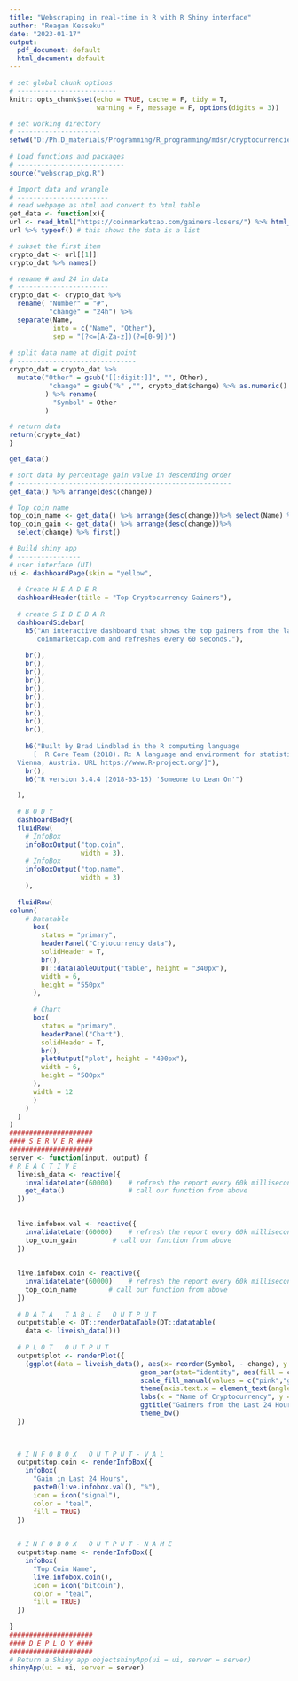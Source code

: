 ```yaml
---
title: "Webscraping in real-time in R with R Shiny interface"
author: "Reagan Kesseku"
date: "2023-01-17"
output:
  pdf_document: default
  html_document: default
---
```


```r
# set global chunk options
# -------------------------
knitr::opts_chunk$set(echo = TRUE, cache = F, tidy = T,
                      warning = F, message = F, options(digits = 3))
```

```r
# set working directory
# ---------------------
setwd("D:/Ph.D_materials/Programming/R_programming/mdsr/cryptocurrencies")
 
# Load functions and packages
# ---------------------------
source("webscrap_pkg.R")
```


```r
# Import data and wrangle  
# -----------------------
# read webpage as html and convert to html table
get_data <- function(x){
url <- read_html("https://coinmarketcap.com/gainers-losers/") %>% html_table()
url %>% typeof() # this shows the data is a list

# subset the first item
crypto_dat <- url[[1]]
crypto_dat %>% names()

# rename # and 24 in data
# -----------------------
crypto_dat <- crypto_dat %>% 
  rename( "Number" = "#", 
          "change" = "24h") %>% 
  separate(Name, 
           into = c("Name", "Other"), 
           sep = "(?<=[A-Za-z])(?=[0-9])")
    
# split data name at digit point
# ------------------------------
crypto_dat = crypto_dat %>%
  mutate("Other" = gsub("[[:digit:]]", "", Other),
          "change" = gsub("%" ,"", crypto_dat$change) %>% as.numeric()
         ) %>% rename(
           "Symbol" = Other
         )

# return data
return(crypto_dat) 
}

get_data()
```


```r
# sort data by percentage gain value in descending order
# ------------------------------------------------------
get_data() %>% arrange(desc(change))
```


```r
# Top coin name
top_coin_name <- get_data() %>% arrange(desc(change))%>% select(Name) %>% first()
top_coin_gain <- get_data() %>% arrange(desc(change))%>% 
  select(change) %>% first()  
```


```r
# Build shiny app
# ----------------
# user interface (UI)
ui <- dashboardPage(skin = "yellow", 
  
  # Create H E A D E R
  dashboardHeader(title = "Top Cryptocurrency Gainers"),
  
  # create S I D E B A R
  dashboardSidebar(
    h5("An interactive dashboard that shows the top gainers from the last 24hours from
       coinmarketcap.com and refreshes every 60 seconds."),
    
    br(),
    br(),
    br(),
    br(),
    br(),
    br(),
    br(),
    br(),
    br(),
    br(),
    
    h6("Built by Brad Lindblad in the R computing language 
      [  R Core Team (2018). R: A language and environment for statistical computing. R Foundation for Statistical Computing,
  Vienna, Austria. URL https://www.R-project.org/]"),
    br(),
    h6("R version 3.4.4 (2018-03-15) 'Someone to Lean On'")

  ),
  
  # B O D Y
  dashboardBody(
  fluidRow(
    # InfoBox
    infoBoxOutput("top.coin",
                  width = 3),
    # InfoBox
    infoBoxOutput("top.name",
                  width = 3)
    ),
  
  fluidRow(
column(
    # Datatable
      box(
        status = "primary",
        headerPanel("Crytocurrency data"),
        solidHeader = T,
        br(),
        DT::dataTableOutput("table", height = "340px"),
        width = 6,
        height = "550px"
      ),
      
      # Chart
      box(
        status = "primary",
        headerPanel("Chart"),
        solidHeader = T,
        br(),
        plotOutput("plot", height = "400px"),
        width = 6,
        height = "500px"
      ),
      width = 12
      )
    )
  )
)
#####################
#### S E R V E R ####
#####################
server <- function(input, output) {
# R E A C T I V E 
  liveish_data <- reactive({
    invalidateLater(60000)    # refresh the report every 60k milliseconds (60 seconds)
    get_data()                # call our function from above
  })
  
  
  live.infobox.val <- reactive({
    invalidateLater(60000)    # refresh the report every 60k milliseconds (60 seconds)
    top_coin_gain         # call our function from above
  })
  
  
  live.infobox.coin <- reactive({
    invalidateLater(60000)    # refresh the report every 60k milliseconds (60 seconds)
    top_coin_name        # call our function from above
  })
  
  # D A T A   T A B L E   O U T P U T
  output$table <- DT::renderDataTable(DT::datatable(
    data <- liveish_data()))
  
  # P L O T   O U T P U T
  output$plot <- renderPlot({
    (ggplot(data = liveish_data(), aes(x= reorder(Symbol, - change), y = change)) +
                                 geom_bar(stat="identity", aes(fill = change > 10 ))  +
                                 scale_fill_manual(values = c("pink","green")) +
                                 theme(axis.text.x = element_text(angle = 90, hjust = 1)) +
                                 labs(x = "Name of Cryptocurrency", y = "Change (%) in last 24hours " ) +
                                 ggtitle("Gainers from the Last 24 Hours below and above 10%")) +
                                 theme_bw()
  })
 

  
  # I N F O B O X   O U T P U T - V A L
  output$top.coin <- renderInfoBox({
    infoBox(
      "Gain in Last 24 Hours",
      paste0(live.infobox.val(), "%"),
      icon = icon("signal"),
      color = "teal",
      fill = TRUE)
  })
   

  # I N F O B O X   O U T P U T - N A M E
  output$top.name <- renderInfoBox({
    infoBox(
      "Top Coin Name",
      live.infobox.coin(),
      icon = icon("bitcoin"),
      color = "teal",
      fill = TRUE)
  })
  
}
#####################
#### D E P L O Y ####
#####################
# Return a Shiny app objectshinyApp(ui = ui, server = server)
shinyApp(ui = ui, server = server)
```

